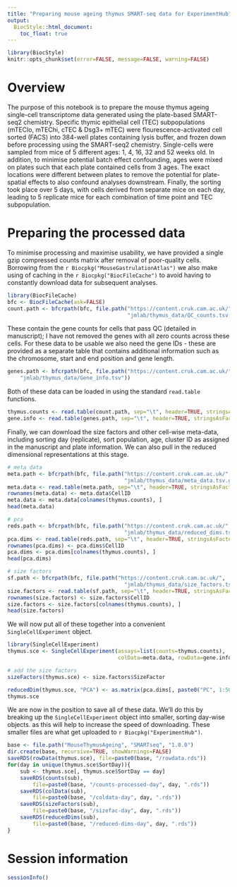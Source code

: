```yaml
---
title: "Preparing mouse ageing thymus SMART-seq data for ExperimentHub"
output:
  BiocStyle::html_document:
    toc_float: true
---
```


```r
library(BiocStyle)
knitr::opts_chunk$set(error=FALSE, message=FALSE, warning=FALSE)
```

# Overview

The purpose of this notebook is to prepare the mouse thymus ageing single-cell transcriptome data generated using the plate-based 
SMART-seq2 chemistry. Specific thymic epithelial cell (TEC) subpopulations (mTEClo, mTEChi, cTEC & Dsg3+ mTEC) were flourescence-activated cell 
sorted (FACS) into 384-well plates containing lysis buffer, and frozen down before processing using the SMART-seq2 chemistry. Single-cells 
were sampled from mice of 5 different ages: 1, 4, 16, 32 and 52 weeks old. In addition, to minimise potential batch effect confounding, ages 
were mixed on plates such that each plate contained cells from 3 ages. The exact locations were different between plates to remove the 
potential for plate-spatial effects to also confound analyses downstream. Finally, the sorting took place over 5 days, with cells derived 
from separate mice on each day, leading to 5 replicate mice for each combination of time point and TEC subpopulation.

# Preparing the processed data

To minimise processing and maximise usability, we have provided a single gzip compressed counts matrix after removal of poor-quality cells. 
Borrowing from the `r Biocpkg("MouseGastrulationAtlas")` we also make using of caching in the `r Biocpkg("BiocFileCache")` to avoid having to 
constantly download data for subsequent analyses.

```r
library(BiocFileCache)
bfc <- BiocFileCache(ask=FALSE)
count.path <- bfcrpath(bfc, file.path("https://content.cruk.cam.ac.uk/",
                                      "jmlab/thymus_data/QC_counts.tsv.gz"))
```

These contain the gene counts for cells that pass QC (detailed in manuscript); I have not removed the genes with all zero counts across these 
cells. For these data to be usable we also need the gene IDs - these are provided as a separate table that contains additional information 
such as the chromosome, start and end position and gene length.

```r
genes.path <- bfcrpath(bfc, file.path("https://content.cruk.cam.ac.uk/",
    "jmlab/thymus_data/Gene_info.tsv"))
```

Both of these data can be loaded in using the standard `read.table` functions.

```r
thymus.counts <- read.table(count.path, sep="\t", header=TRUE, stringsAsFactors=FALSE)
gene.info <- read.table(genes.path, sep="\t", header=TRUE, stringsAsFactors=FALSE)
```

Finally, we can download the size factors and other cell-wise meta-data, including sorting day (replicate), sort population, age, cluster 
ID as assigned in the manuscript and plate information. We can also pull in the reduced dimensional representations at this stage.

```r
# meta data
meta.path <- bfcrpath(bfc, file.path("https://content.cruk.cam.ac.uk/",
                                     "jmlab/thymus_data/meta_data.tsv.gz"))
meta.data <- read.table(meta.path, sep="\t", header=TRUE, stringsAsFactors=FALSE)
rownames(meta.data) <- meta.data$CellID
meta.data <- meta.data[colnames(thymus.counts), ]
head(meta.data)
```


```r
# pca
reds.path <- bfcrpath(bfc, file.path("https://content.cruk.cam.ac.uk/",
                                     "jmlab/thymus_data/reduced_dims.tsv.gz"))
pca.dims <- read.table(reds.path, sep="\t", header=TRUE, stringsAsFactors=FALSE)
rownames(pca.dims) <- pca.dims$CellID
pca.dims <- pca.dims[colnames(thymus.counts), ]
head(pca.dims)
```


```r
# size factors
sf.path <- bfcrpath(bfc, file.path("https://content.cruk.cam.ac.uk/",
                                     "jmlab/thymus_data/size_factors.tsv.gz"))
size.factors <- read.table(sf.path, sep="\t", header=TRUE, stringsAsFactors=FALSE)
rownames(size.factors) <- size.factors$CellID
size.factors <- size.factors[colnames(thymus.counts), ]
head(size.factors)
```

We will now put all of these together into a convenient `SingleCellExperiment` object.

```r
library(SingleCellExperiment)
thymus.sce <- SingleCellExperiment(assays=list(counts=thymus.counts),
                                   colData=meta.data, rowData=gene.info)

# add the size factors
sizeFactors(thymus.sce) <- size.factors$SizeFactor

reducedDim(thymus.sce, "PCA") <- as.matrix(pca.dims[, paste0("PC", 1:50)])
thymus.sce
```

We are now in the position to save all of these data. We'll do this by breaking up the `SingleCellExperiment` object into smaller, sorting 
day-wise objects. as this will help to increase the speed of downloading. These smaller files are what get uploaded to 
`r Biocpkg("ExperimentHub")`.


```r
base <- file.path("MouseThymusAgeing", "SMARTseq", "1.0.0")
dir.create(base, recursive=TRUE, showWarnings=FALSE)
saveRDS(rowData(thymus.sce), file=paste0(base, "/rowdata.rds"))
for(day in unique(thymus.sce$SortDay)){
    sub <- thymus.sce[, thymus.sce$SortDay == day]
    saveRDS(counts(sub), 
        file=paste0(base, "/counts-processed-day", day, ".rds"))
    saveRDS(colData(sub), 
        file=paste0(base, "/coldata-day", day, ".rds"))
    saveRDS(sizeFactors(sub), 
        file=paste0(base, "/sizefac-day", day, ".rds"))
    saveRDS(reducedDims(sub), 
        file=paste0(base, "/reduced-dims-day", day, ".rds"))
}
```


# Session information

```r
sessionInfo()
```








